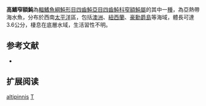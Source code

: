 {{Speciesbox
| name = 高鰭窄額魨
| image = 
| image_width = 250px
| status = NE
| status_system = IUCN3.1 
| genus = Torquigener
| species = altipinnis
| authority = [[Ogilby|Ogilby]], 1891
| synonyms = *''Tetrodon altipinnis, Ogilby, 1891''
}}
'''高鰭窄額魨'''為[[輻鰭魚綱|輻鰭魚綱]][[魨形目|魨形目]][[四齒魨亞目|四齒魨亞目]][[四齒魨科|四齒魨科]][[窄額魨屬|窄額魨屬]]的其中一[[種|種]]，為亞熱帶海水魚，分布於西南[[太平洋|太平洋]]區，包括[[澳洲|澳洲]]、[[紐西蘭|紐西蘭]]、[[豪勳爵島|豪勳爵島]]等海域，體長可達3.6公分，棲息在底層水域，生活習性不明。

==参考文献==
*{{FishBase_species|genus=Torquigener|species=altipinnis|year=2014|month=3}}

== 扩展阅读 ==
{{refbegin}}
{{wikispecies-inline|Torquigener altipinnis|高鰭窄額魨}}
{{refend}}
{{Taxonbar|from=Q2004068}}

[[Category:窄額魨屬|altipinnis]]
[[Category:1891年描述的魚類|T]]


{{魚類小作品}}